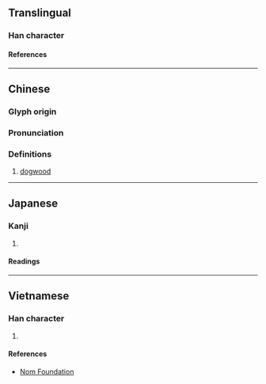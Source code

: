 {{also|梾}}
{{character info/new}}
==Translingual==

===Han character===
{{Han char|rn=75|rad=木|as=08|sn=12|four=44998|canj=DDOO|ids=⿰木來}}

====References====
{{Han ref|kx=0534.240|dkj=14987|dj=0922.180|hdz=21229.010|uh=68F6}}

----

==Chinese==
{{zh-forms|s=梾}}

===Glyph origin===
{{Han etym}}

===Pronunciation===
{{zh-pron
|m=lái
|c=loi4
|mc=y
|oc=y
|ma=
|cat=n
}}

===Definitions===
{{zh-hanzi}}

# [[dogwood]]

----

==Japanese==

===Kanji===
{{ja-kanji|grade=|rs=木08}}

# {{rfdef|ja|sort=木08}}

====Readings====
{{ja-readings
|on=らい
|kun=むく
}}

----

==Vietnamese==

===Han character===
{{vi-readings|rs=木08|reading=lai}}

# {{rfdef|vi|sort=木08}}

====References====
* [http://nomfoundation.org/common/nom_details.php?codepoint=68f6 Nom Foundation]